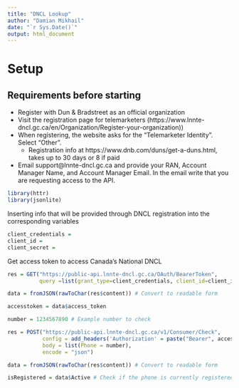 ```yaml
---
title: "DNCL Lookup"
author: "Damian Mikhail"
date: "`r Sys.Date()`"
output: html_document
---
```


# Setup

## Requirements before starting

* Register with Dun & Bradstreet as an official organization
* Visit the registration page for telemarketers (https://www.lnnte-dncl.gc.ca/en/Organization/Register-your-organization))
* When registering, the website asks for the “Telemarketer Identity”. Select “Other”.
  * Registration info at https://www.dnb.com/duns/get-a-duns.html, takes up to 30 days
  or 8 if paid
* Email support@lnnte-dncl.gc.ca and provide your RAN, Account Manager Name, and Account Manager Email. In the email write that you are requesting access to the API.


```r
library(httr)
library(jsonlite)
```


Inserting info that will be provided through DNCL registration into the 
corresponding variables

```r
client_credentials =
client_id = 
client_secret =
```

Get access token to access Canada's National DNCL

```r
res = GET("https://public-api.lnnte-dncl.gc.ca/OAuth/BearerToken",
          query =list(grant_type=client_credentials, client_id=client_id, client_secret=client_secret))

data = fromJSON(rawToChar(res$content)) # Convert to readable form

accesstoken = data$access_token
```


```r
number = 1234567890 # Example number to check

res = POST("https://public-api.lnnte-dncl.gc.ca/v1/Consumer/Check",
           config = add_headers('Authorization' = paste("Bearer", accesstoken, sep = " ")),
           body = list(Phone = number),
           encode = "json")

data = fromJSON(rawToChar(res$content)) # Convert to readable form

isRegistered = data$Active # Check if the phone is currently registered with DNCL


```



